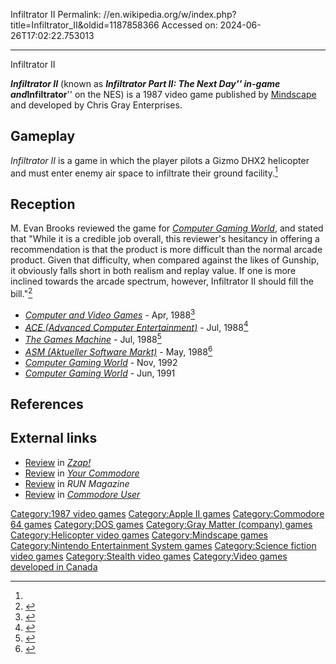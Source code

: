 Infiltrator II
Permalink: //en.wikipedia.org/w/index.php?title=Infiltrator_II&oldid=1187858366
Accessed on: 2024-06-26T17:02:22.753013



------
Infiltrator II
{{Short description|1987 combat flight simulator video game}} 
{{italic title}}
{{Infobox video game
| title = Infiltrator II
| image = Infiltrator II cover.jpg
| alt = 
| caption = 
| developer = [[Gray Matter (company)|Chris Gray Enterprises]]<br>Eastridge Technology <small>(NES)</small>
| publisher = [[Mindscape (company)|Mindscape]]
| designer = Chris Gray
| artist = Nick Gray
| composer = Paul Butler
| series = 
| engine = 
| platforms = [[Apple II series|Apple II]], [[Commodore 64]], [[MS-DOS]], [[Nintendo Entertainment System|NES]]
| released = 1987
| genre = [[Combat flight simulator]]
| modes = [[Single-player]]
}}

'''''Infiltrator II''''' (known as '''''Infiltrator Part II: The Next Day''''' in-game and '''''Infiltrator''''' on the NES) is a 1987 video game published by [[Mindscape (company)|Mindscape]] and developed by Chris Gray Enterprises.

==Gameplay==
''Infiltrator II'' is a game in which the player pilots a Gizmo DHX2 helicopter and must enter enemy air space to infiltrate their ground facility.<ref name="CGW44"/>

==Reception==
M. Evan Brooks reviewed the game for ''[[Computer Gaming World]]'', and stated that "While it is a credible job overall, this reviewer's hesitancy in offering a recommendation is that the product is more difficult than the normal arcade product. Given that difficulty, when compared against the likes of Gunship, it obviously falls short in both realism and replay value. If one is more inclined towards the arcade spectrum, however, Infiltrator II should fill the bill."<ref name="CGW44">{{cite magazine |last=Brooks |first=M. Evan |title=Choppers!: Evan's Fighting Gunships |magazine=Computer Gaming World |date=February 1988 |volume=1 |issue=44 |pages=14}}</ref>

*''[[Computer and Video Games]]'' - Apr, 1988<ref>{{Cite web|url=https://archive.org/details/Computer_and_Video_Games_Issue_0078/page/47/mode/2up|title = Computer and Video Games Issue 0078}}</ref>
*''[[ACE (Advanced Computer Entertainment)]]'' - Jul, 1988<ref>{{Cite web|url=https://archive.org/details/ace-magazine-10/page/n51/mode/2up|title = ACE Magazine Issue 10|date = July 1988}}</ref>
*''[[The Games Machine]]'' - Jul, 1988<ref>{{Cite web|url=https://archive.org/details/thegamesmachine-magazine-08/page/n53/mode/2up|title = The Games Machine Magazine Issue 08}}</ref>
*''[[ASM (Aktueller Software Markt)]]'' - May, 1988<ref>{{Cite web|url=https://archive.org/details/asm_magazine-1988-67/page/n39/mode/2up|title=Aktueller Software Markt (ASM) Magazine (67 1988)}}</ref>
*''[[Computer Gaming World]]'' - Nov, 1992
*''[[Computer Gaming World]]'' - Jun, 1991

==References==
{{reflist}}

==External links==
*[https://archive.org/details/zzapp_64_issue_039_600dpi/page/n9/mode/2up Review] in ''[[Zzap!64|Zzap!]]''
*[https://archive.org/details/YourCommodoreIssue47Aug88/page/n55/mode/2up Review] in ''[[Your Commodore]]''
*[https://archive.org/details/run-magazine-54/page/n31/mode/2up Review] in ''RUN Magazine''
*[https://archive.org/details/Commodore_User_Magazine_Issue_057a/page/n33/mode/2up Review] in ''[[Commodore User]]''

[[Category:1987 video games]]
[[Category:Apple II games]]
[[Category:Commodore 64 games]]
[[Category:DOS games]]
[[Category:Gray Matter (company) games]]
[[Category:Helicopter video games]]
[[Category:Mindscape games]]
[[Category:Nintendo Entertainment System games]]
[[Category:Science fiction video games]]
[[Category:Stealth video games]]
[[Category:Video games developed in Canada]]